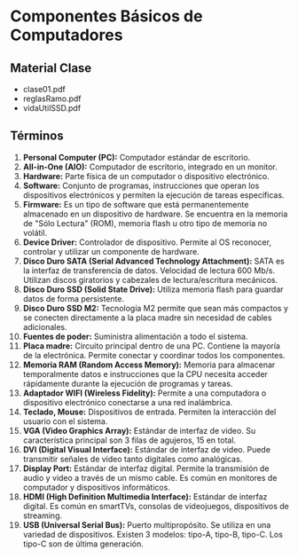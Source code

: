 
# Componentes Básicos de Computadores

## Material Clase
- <ExternalLink href="/inacap/ti3v13/docs/clase01b.pdf">clase01.pdf</ExternalLink>
- <ExternalLink href="/inacap/ti3v13/docs/clase01a.pdf">reglasRamo.pdf</ExternalLink>
- <ExternalLink href="/inacap/ti3v13/docs/clase01c.pdf">vidaUtilSSD.pdf</ExternalLink>

## Términos

1. **Personal Computer (PC):** Computador estándar de escritorio.
2. **All-in-One (AIO):** Computador de escritorio, integrado en un monitor.
3. **Hardware:** Parte física de un computador o dispositivo electrónico.
4. **Software:** Conjunto de programas, instrucciones que operan los dispositivos electrónicos y permiten la ejecución de tareas específicas.
5. **Firmware:** Es un tipo de software que está permanentemente almacenado en un dispositivo de hardware. Se encuentra en la memoria de "Sólo Lectura" (ROM), memoria flash u otro tipo de memoria no volátil.
6. **Device Driver:** Controlador de dispositivo. Permite al OS reconocer, controlar y utilizar un componente de hardware.
7. **Disco Duro SATA (Serial Advanced Technology Attachment):** SATA es la interfaz de transferencia de datos. Velocidad de lectura 600 Mb/s. Utilizan discos giratorios y cabezales de lectura/escritura mecánicos.
8. **Disco Duro SSD (Solid State Drive):** Utiliza memoria flash para guardar datos de forma persistente.
9. **Disco Duro SSD M2:** Tecnología M2 permite que sean más compactos y se conecten directamente a la placa madre sin necesidad de cables adicionales.
10. **Fuentes de poder:** Suministra alimentación a todo el sistema.
11. **Placa madre:** Circuito principal dentro de una PC. Contiene la mayoría de la electrónica. Permite conectar y coordinar todos los componentes.
12. **Memoria RAM (Random Access Memory):** Memoria para almacenar temporalmente datos e instrucciones que la CPU necesita acceder rápidamente durante la ejecución de programas y tareas.
13. **Adaptador WIFI (Wireless Fidelity):** Permite a una computadora o dispositivo electrónico conectarse a una red inalámbrica.
14. **Teclado, Mouse:** Dispositivos de entrada. Permiten la interacción del usuario con el sistema.
15. **VGA (Video Graphics Array):** Estándar de interfaz de video. Su característica principal son 3 filas de agujeros, 15 en total.
16. **DVI (Digital Visual Interface):** Estándar de interfaz de video. Puede transmitir señales de video tanto digitales como analógicas.
17. **Display Port:** Estándar de interfaz digital. Permite la transmisión de audio y video a través de un mismo cable. Es común en monitores de computador y dispositivos informáticos.
18. **HDMI (High Definition Multimedia Interface):** Estándar de interfaz digital. Es común en smartTVs, consolas de videojuegos, dispositivos de streaming.
19. **USB (Universal Serial Bus):** Puerto multipropósito. Se utiliza en una variedad de dispositivos. Existen 3 modelos: tipo-A, tipo-B, tipo-C. Los tipo-C son de última generación. 